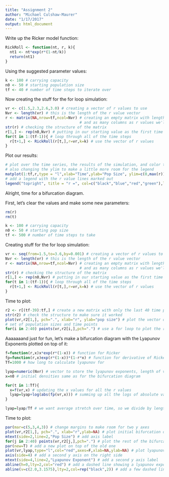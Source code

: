 ```yaml
---
title: "Assignment 2"
author: "Michael Culshaw-Maurer"
date: "1/17/2017"
output: html_document
---
```


Write up the Ricker model function:
```r
RickRoll <- function(nt, r, k){
  nt1 <- nt*exp(r*(1-nt/k))
  return(nt1)
}
```

Using the suggested parameter values:
```r
k <- 100 # carrying capacity
n0 <- 50 # starting population size
tf <- 40 # number of time steps to iterate over
```

Now creating the stuff for the for loop simulation:
```r
vr <- c(1.5,2.3,2.6,3.0) # creating a vector of r values to use
Nvr <- length(vr) # this is the length of the r value vector
r <- matrix(NA,nrow=tf,ncol=Nvr) # creating an empty matrix with length of the time series,
                                 # and as many columns as r values we'll use
str(r) # checking the structure of the matrix
r[1,] <- rep(n0,Nvr) # putting in our starting value as the first time step entry
for(t in 1:(tf-1)){ # loop through all of the time steps
  r[t+1,] <- RickRoll(r[t,],r=vr,k=k) # use the vector of r values
}

```

Plot our results:
```r
# plot over the time series, the results of the simulation, and color them by r value
# also changing the ylim to make a little more room for the legend
matplot(1:tf,r,type = "l",xlab="Time",ylab="Pop Size", ylim=c(0,max(r))+50,col = c("black","blue","red","green"),lty = rep(1.4))
# add a legend with the r value lines marked out
legend("topright", title = "r =", col=c("black","blue","red","green"),legend=c("1.5","2.3","2.6","3.0"),lty = rep(1,4),cex=0.75)
```

Alright, time for a bifurcation diagram.

First, let's clear the values and make some new parameters:

```r
rm(r)
rm(t)

k <- 100 # carrying capacity
n0 <- 50 # starting pop size
tf <- 500 # number of time steps to take
```

Creating stuff for the for loop simulation:

```r
vr <- seq(from=1.5,to=3.6,by=0.001) # creating a vector of r values to use
Nvr <- length(vr) # this is the length of the r value vector
r <- matrix(NA,nrow=tf,ncol=Nvr) # creating an empty matrix with length of the time series,
                                 # and as many columns as r values we'll use
str(r) # checking the structure of the matrix
r[1,] <- rep(n0,Nvr) # putting in our starting value as the first time step entry
for(t in 1:(tf-1)){ # loop through all of the time steps
  r[t+1,] <- RickRoll(r[t,],r=vr,k=k) # use the vector of r values
}
```

Time to plot:
```r
r2 <- r[(tf-39):tf,] # create a new matrix with only the last 40 time points
str(r2) # check the structure to make sure it worked
plot(vr,r2[1,], pch=".", xlab="r", ylab="pop size") # plot the vector of r values against the first
# set of population sizes and time points
for(i in 2:40) points(vr,r2[i,],pch=".") # use a for loop to plot the rest of the time points
```

Aaaaaaand just for fun, let's make a bifurcation diagram with the Lyapunov Exponents plotted on top of it:
```r

f=function(r,x)x*exp(r*(1-x)) # function for Ricker
fp=function(r,x)exp(r*(1-x))*(1-r*x) # function for derivative of Ricker
Tf=1000 # how long to calculate lyapunov for

lyap=numeric(Nvr) # vector to store the lyapunov exponents, length of vr used above
x=n0 # initial densities same as for the bifurcation diagram

for(t in 1:Tf){
  x=f(vr,x) # updating the x values for all the r values
  lyap=lyap+log(abs(fp(vr,x))) # summing up all the logs of absolute values of derivatives
}

lyap=lyap/Tf # we want average stretch over time, so we divide by length of the run
```

Time to plot:
```r
par(mar=c(5,3,4,3)) # change margins to make room for two y axes
plot(vr,r2[1,], pch=".", xlab="r",ylab=NA) # plot initial bifurcation diagram points
mtext(side=2,line=2,"Pop Size") # add axis label
for(j in 2:40) points(vr,r2[j,],pch=".") # plot the rest of the bifurcation diagram points
par(new=T) # add a new plot on top of the old one
plot(vr,lyap,type="l",col="red",axes=F,xlab=NA,ylab=NA) # plot lyapunov exponents against vr
axis(side=4) # add a second y axis on the right side
mtext(side=4,line=2,"Lyapunov Exponent") # add a second y axis label
abline(h=0,lty=2,col="red") # add a dashed line showing a lyapunov exponent of 0
abline(v=c(2.0,3.1575),lty=2,col=rep("black",2)) # add a few dashed lines to see how bifurcation matches up with lyapunov

```

